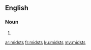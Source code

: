 ==English==

===Noun===
{{head|en}}

# {{plural of|midst}}

[[ar:midsts]]
[[fr:midsts]]
[[ku:midsts]]
[[my:midsts]]